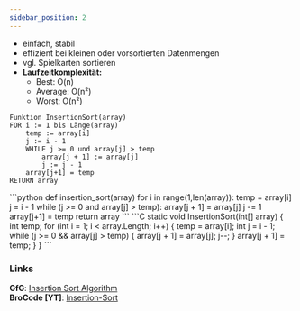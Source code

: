 ```yaml
---
sidebar_position: 2
---
```


- einfach, stabil
- effizient bei kleinen oder vorsortierten Datenmengen
- vgl. Spielkarten sortieren
- **Laufzeitkomplexität:**
    - Best: O(n)
    - Average: O(n²)
    - Worst: O(n²)

```pseudo title="Pseudocode"
Funktion InsertionSort(array)
FOR i := 1 bis Länge(array)
    temp := array[i]
    j := i - 1
    WHILE j >= 0 und array[j] > temp
        array[j + 1] := array[j]
        j := j - 1
    array[j+1] = temp
RETURN array
```
<Tabs>
<TabItem value="python-insertion-sort" label="Python" default>
```python
def insertion_sort(array)
    for i in range(1,len(array)):
        temp = array[i]
        j = i - 1
        while (j >= 0 and array[j] > temp):
            array[j + 1] = array[j]
            j -= 1
        array[j+1] = temp
    return array
```
</TabItem>
<TabItem value="csharp-insertion-sort" label="C#" default>
```C
static void InsertionSort(int[] array)
{
    int temp;
    for (int i = 1; i < array.Length; i++)
    {
        temp = array[i];
        int j = i - 1;
        while (j >= 0 && array[j] > temp)
        {
            array[j + 1] = array[j];
            j--;
        }
        array[j + 1] = temp;
    }
}
```
</TabItem>
</Tabs>

### Links
**GfG**: [Insertion Sort Algorithm](https://www.geeksforgeeks.org/insertion-sort-algorithm/)  
**BroCode [YT]**: [Insertion-Sort](https://www.youtube.com/watch?v=8mJ-OhcfpYg&list=PLZPZq0r_RZON1eaqfafTnEexRzuHbfZX8&index=14&pp=iAQB)

